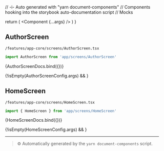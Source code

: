 // -i- Auto generated with "yarn document-components"
// Components hooking into the storybook auto-documentation script
// Mocks

<Meta title="features / app-core / screens" />

  return (
    <StoryContextProviders>
      <Component {...args} />
    </StoryContextProviders>
  )
}

## AuthorScreen


`/features/app-core/screens/AuthorScreen.tsx`
```typescript
import AuthorScreen from 'app/screens/AuthorScreen'
```


<Canvas>
    <Story
        name="AuthorScreen"
        args={AuthorScreenConfig.args}
        argTypes={AuthorScreenConfig.argTypes}
    >
      {AuthorScreenDocs.bind({})}
    </Story>
</Canvas>

{!isEmpty(AuthorScreenConfig.args) && <ArgsTable story="AuthorScreen" />}


## HomeScreen


`/features/app-core/screens/HomeScreen.tsx`
```typescript
import { HomeScreen } from 'app/screens/HomeScreen'
```


<Canvas>
    <Story
        name="HomeScreen"
        args={HomeScreenConfig.args}
        argTypes={HomeScreenConfig.argTypes}
    >
      {HomeScreenDocs.bind({})}
    </Story>
</Canvas>

{!isEmpty(HomeScreenConfig.args) && <ArgsTable story="HomeScreen" />}




---

> ⚙️ Automatically generated by the `yarn document-components` script.


